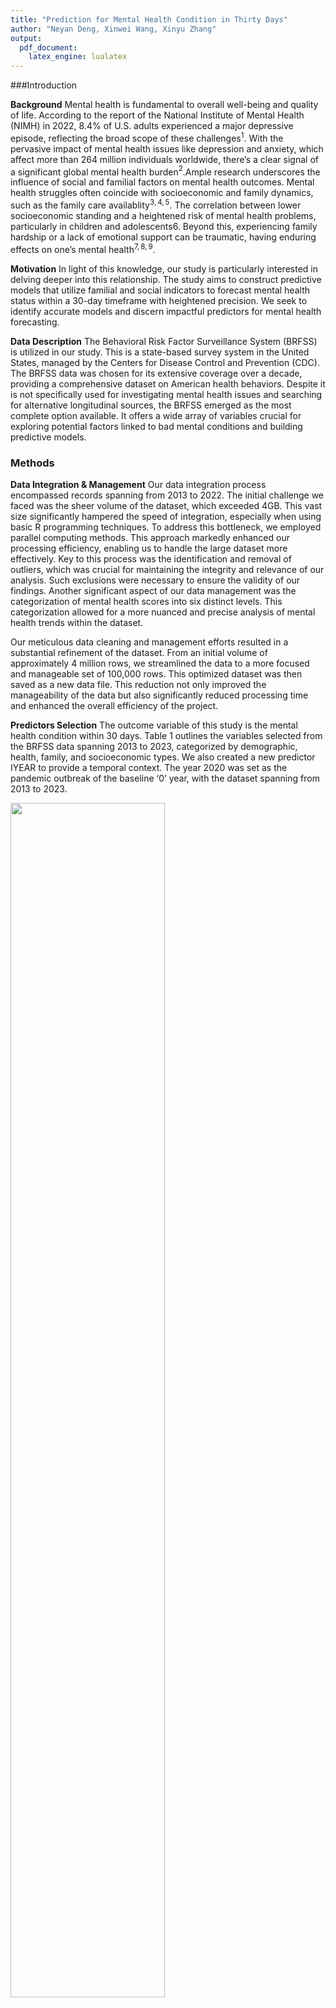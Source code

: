 ---
title: "Prediction for Mental Health Condition in Thirty Days"
author: "Neyan Deng, Xinwei Wang, Xinyu Zhang"
output:
  pdf_document:
    latex_engine: lualatex
---
###Introduction

**Background**
Mental health is fundamental to overall well-being and quality of life. According to the report of the National Institute of Mental Health (NIMH) in 2022, 8.4% of U.S. adults experienced a major depressive episode, reflecting the broad scope of these challenges$^{1}$. With the pervasive impact of mental health issues like depression and anxiety, which affect more than 264 million individuals worldwide, there's a clear signal of a significant global mental health burden$^{2}$.Ample research underscores the influence of social and familial factors on mental health outcomes. Mental health struggles often coincide with socioeconomic and family dynamics, such as the family care availablity$^{3,4,5}$. The correlation between lower socioeconomic standing and a heightened risk of mental health problems, particularly in children and adolescents6. Beyond this, experiencing family hardship or a lack of emotional support can be traumatic, having enduring effects on one's mental health$^{7,8,9}$. 

**Motivation**
In light of this knowledge, our study is particularly interested in delving deeper into this relationship. The study aims to construct predictive models that utilize familial and social indicators to forecast mental health status within a 30-day timeframe with heightened precision. We seek to identify accurate models and discern impactful predictors for mental health forecasting. 

**Data Description**
The Behavioral Risk Factor Surveillance System (BRFSS) is utilized in our study. This is a state-based survey system in the United States, managed by the Centers for Disease Control and Prevention (CDC). The BRFSS data was chosen for its extensive coverage over a decade, providing a comprehensive dataset on American health behaviors. Despite it is not specifically used for investigating mental health issues and searching for alternative longitudinal sources, the BRFSS emerged as the most complete option available. It offers a wide array of variables crucial for exploring potential factors linked to bad mental conditions and building predictive models.

### Methods

**Data Integration & Management** 
Our data integration process encompassed records spanning from 2013 to 2022. The initial challenge we faced was the sheer volume of the dataset, which exceeded 4GB. This vast size significantly hampered the speed of integration, especially when using basic R programming techniques. To address this bottleneck, we employed parallel computing methods. This approach markedly enhanced our processing efficiency, enabling us to handle the large dataset more effectively.
Key to this process was the identification and removal of outliers, which was crucial for maintaining the integrity and relevance of our analysis. Such exclusions were necessary to ensure the validity of our findings. Another significant aspect of our data management was the categorization of mental health scores into six distinct levels. This categorization allowed for a more nuanced and precise analysis of mental health trends within the dataset.

Our meticulous data cleaning and management efforts resulted in a substantial refinement of the dataset. From an initial volume of approximately 4 million rows, we streamlined the data to a more focused and manageable set of 100,000 rows. This optimized dataset was then saved as a new data file. This reduction not only improved the manageability of the data but also significantly reduced processing time and enhanced the overall efficiency of the project.

**Predictors Selection**
The outcome variable of this study is the mental health condition within 30 days. Table 1 outlines the variables selected from the BRFSS data spanning 2013 to 2023, categorized by demographic, health, family, and socioeconomic types. We also created a new predictor IYEAR to provide a temporal context. The year 2020 was set as the pandemic outbreak of the baseline '0' year, with the dataset spanning from 2013 to 2023. 

![](Table1.png){width=70%}

Table 1: Decriptions of Predictors of Mental Health.
**Sampling**
The sampling process for our report involved a stratified approach to ensure proportional representation from the BRFSS dataset across different years. For 2013-2022, each year's data was grouped and a sample of 1200 records was selected due to the full year's data availability. In contrast, for 2023, where only January data was available, a smaller sample of 100 records was chosen. The samples from each year were then combined into a single dataset for analysis, balancing the representation across the years within the constraints of data availability.

**Train & Test Set Split**
After data processing, we split the data set into a training set with 70% of our sampled data, and a testing set with 30%, to construct our model to predict days that mental health does not feel good in 30 days, and check the precision of our prediction results.

**Transformation**
Before constructing our first model which is a multiple linear regression model, we checked the residual plots for each one of them. Residuals of four variables (SMOKE100, EXERANY2, MARITAL, and NUMADULT) showed higher correlations with our response variable. A log transformation helped with this problem. 

### Model & Results
**Multiple Linear Regression**
We have our first model through multiple linear regression using all 13 predictors, with four of them using log transformation. The following results has been obtained after fitting the model:

We calculated MSE,  MAE, MBD (Mean Biased Deviation), and R-squared of this model, and the results are MSE = 3.008, MAE = 1.445, MBD = 50.683%, R-squared = 0.127. The summary of the linear model shows that despite variables of MARITAL, NUMADULT, HLTHPLN1, and PVTRESD1 with p-values greater than 0.05, all other variables are significantly related to the response. We want to check if a better result could be achieved by other models.
The correlation plot shows that the income variable is relatively highly correlated to a few variables including EDUCA (Corr = 0.49), MARITAL (Corr = -0.38), RENTHOM1 (Corr = 0.35), and EMPLOY1 (Corr = -0.41). The VIF results suggest that there is no significant multicollinearity among these predictors. But we still processed a ridge regression for a double check.

**Ridge Regression**
With a cross-validation method to choose our parameter , we finally selected the minimum value . 
![](Ridge.png){width=80%}

However, the performance of predicting did not show any improvement, with MSE = 3.024, MAE = 1.455, MBD = 51.567%, and R-squared = 0.125. It is not significantly useful for building the prediction model. Also, there is no problematic multicollinearity that needs to be considered. 

**Random Forest**
Random forest uses bootstrap and bagging to train the data, which are algorithms for improving the accuracy of machine learning models. It is less likely to overfit because it integrates the decisions of multiple trees, reducing the model's dependence on specific data. The graph of the Error vs. Trees shows that model error decreases as the number of trees increases. 
![](Random_f.png){width=80%}
We set the number of trees to 800. The results show a slight improvement in MAE and MBD compared to the multiple linear regression model, with MSE = 3.054, MAE = 1.442, MBD = 50.25%, and R-squared = 0.114.

We have checked the importance as well. Employment status (EMPLOY1) emerged as the most crucial predictor for our response variable, with the highest increase in Mean Squared Error (%IncMSE) when permuted. Exercise frequency (EXERANY2), marital status (MARITAL), and income level (INCOME2) also significantly influenced the model's predictions, indicating these factors are strongly associated with mental health outcomes. In contrast, variables like private residence (PVTRESD1) had no discernible impact on the model's performance, while year (IYEAR) and health plan coverage (HLTHPLN1) showed relatively minor importance. This highlights the model's reliance on employment, lifestyle, and socio-economic factors as key determinants of mental health within the dataset.

#### Discussion & Conclusion
Some Improvement has been tried during our process. We implement parallel computing and spark when doing the random forest since the original running time was extraordinarily long, especially with a larger dataset. The following table is a comparison of the spending time. Using parallel computing helped to speed up a little bit, but using Spark achieve the fastest way to compute.
![](Table2.png){width=70%}
We have also tried to use Rcpp functions for the MLR part. It did speed up, but originally, it did not take much time to run.

By comparing the four indicators between the MLR model and RF model for predicting days with bad mental health in 30 days, each model exhibited strengths across different evaluations. The MLR model demonstrated a lower Mean Squared Error (MSE=3.008) and a higher R-squared value (0.127), indicating better overall fit and predictive accuracy when compared to the RF model (MSE=3.054, R-squared=0.114). On the other hand, the RF model showed slightly better results in terms of Mean Absolute Error (MAE=1.442) and Mean Bias Deviation (MBD=50.25%), suggesting closer alignment with the actual data points in terms of average prediction error. Given the closeness in performance across these metrics, the selection of the best model for mental health prediction might involve additional considerations such as stability.

Moreover, both two models did not show high prediction accuracy for predicting days with bad mental health in 30 days. This may be due to the following limitations:
We should consider more about the problem of causal order, which is the chronological sequence of the events (variables), and the causal relationship as well.

Meanwhile, BRFSS data is a cross-sectional dataset that does not have a clear focus on mental health or related fields. It has more than 300 variables that involve various aspects of human life and behavior, while we only extracted 14 of them which are related to our prediction purpose.

Besides, this dataset captures information at specific points in time without tracking individual changes over the years. This aspect restricts our ability to establish temporal sequences between factors and mental health outcomes, potentially affecting the predictive accuracy of our model. Although the data spans a decade, each year's dataset is independent, limiting longitudinal analysis. Future research would benefit from longitudinal data to trace and analyze the dynamics between risk factors and mental health more accurately. 

### References

1. National Institute of Mental Health. (2022). Depression. (NIH Publication No. 21-MH-8079). U.S. Department of Health and Human Services, National Institutes of Health.
2. Jones, Grant M., and Matthew K. Nock. "Lifetime use of MDMA/ecstasy and psilocybin is associated with reduced odds of major depressive episodes." Journal of Psychopharmacology 36.1 (2022): 57-65.
3. Compton, M. T., & Shim, R. S. (2015). The social determinants of mental health. Focus, 13(4), 419-425.
4. Alegría, M., Alvarez, K., Cheng, M., & Falgas-Bague, I. (2023). Recent advances on social determinants of mental health: looking fast forward. American Journal of Psychiatry, 180(7), 473-482.
5. McKay, M. T., Cannon, M., Chambers, D., Conroy, R. M., Coughlan, H., Dodd, P., ... & Clarke, M. C. (2021). Childhood trauma and adult mental disorder: A systematic review and meta‐analysis of longitudinal cohort studies. Acta Psychiatrica Scandinavica, 143(3), 189-205.
6. Pang, S., Liu, J., Mahesh, M., Chua, B. Y., Shahwan, S., Lee, S. P., ... & Subramaniam, M. (2017). Stigma among Singaporean youth: a cross-sectional study on adolescent attitudes towards serious mental illness and social tolerance in a multiethnic population. BMJ open, 7(10), e016432.
7. Lee, H., Kim, Y., & Terry, J. (2020). Adverse childhood experiences (ACEs) on mental disorders in young adulthood: Latent classes and community violence exposure. Preventive medicine, 134, 106039.
8. Crandall, A., Miller, J. R., Cheung, A., Novilla, L. K., Glade, R., Novilla, M. L. B., ... & Hanson, C. L. (2019). ACEs and counter-ACEs: How positive and negative childhood experiences influence adult health. Child abuse & neglect, 96, 104089.
9. McCutchen, C., Hyland, P., Shevlin, M., & Cloitre, M. (2022). The occurrence and co-occurrence of ACEs and their relationship to mental health in the United States and Ireland. Child Abuse & Neglect, 129, 105681.